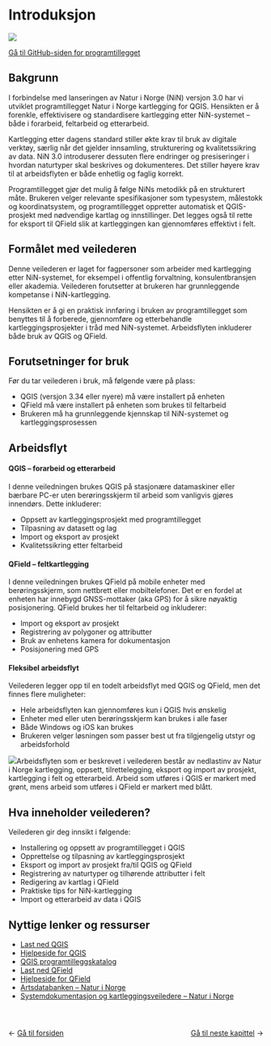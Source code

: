 # Introduksjon {#introduksjon}

![](images/nin_toolbar_icon.png)

[Gå til GitHub-siden for programtillegget](https://github.com/geco-nhm/nin-qgis-plugin)

## Bakgrunn

I forbindelse med lanseringen av Natur i Norge (NiN) versjon 3.0 har vi utviklet programtillegget Natur i Norge kartlegging for QGIS. Hensikten er å forenkle, effektivisere og standardisere kartlegging etter NiN-systemet -- både i forarbeid, feltarbeid og etterarbeid.

Kartlegging etter dagens standard stiller økte krav til bruk av digitale verktøy, særlig når det gjelder innsamling, strukturering og kvalitetssikring av data. NiN 3.0 introduserer dessuten flere endringer og presiseringer i hvordan naturtyper skal beskrives og dokumenteres. Det stiller høyere krav til at arbeidsflyten er både enhetlig og faglig korrekt.

Programtillegget gjør det mulig å følge NiNs metodikk på en strukturert måte. Brukeren velger relevante spesifikasjoner som typesystem, målestokk og koordinatsystem, og programtillegget oppretter automatisk et QGIS-prosjekt med nødvendige kartlag og innstillinger. Det legges også til rette for eksport til QField slik at kartleggingen kan gjennomføres effektivt i felt.

## Formålet med veilederen

Denne veilederen er laget for fagpersoner som arbeider med kartlegging etter NiN-systemet, for eksempel i offentlig forvaltning, konsulentbransjen eller akademia. Veilederen forutsetter at brukeren har grunnleggende kompetanse i NiN-kartlegging.

Hensikten er å gi en praktisk innføring i bruken av programtillegget som benyttes til å forberede, gjennomføre og etterbehandle kartleggingsprosjekter i tråd med NiN-systemet. Arbeidsflyten inkluderer både bruk av QGIS og QField.

## Forutsetninger for bruk

Før du tar veilederen i bruk, må følgende være på plass:

-   QGIS (versjon 3.34 eller nyere) må være installert på enheten
-   QField må være installert på enheten som brukes til feltarbeid
-   Brukeren må ha grunnleggende kjennskap til NiN-systemet og kartleggingsprosessen

## Arbeidsflyt

#### QGIS -- forarbeid og etterarbeid {.unnumbered}

I denne veiledningen brukes QGIS på stasjonære datamaskiner eller bærbare PC-er uten berøringsskjerm til arbeid som vanligvis gjøres innendørs. Dette inkluderer:

-   Oppsett av kartleggingsprosjekt med programtillegget
-   Tilpasning av datasett og lag
-   Import og eksport av prosjekt
-   Kvalitetssikring etter feltarbeid

#### QField -- feltkartlegging {.unnumbered}

I denne veiledningen brukes QField på mobile enheter med berøringsskjerm, som nettbrett eller mobiltelefoner. Det er en fordel at enheten har innebygd GNSS-mottaker (aka GPS) for å sikre nøyaktig posisjonering. QField brukes her til feltarbeid og inkluderer:

-   Import og eksport av prosjekt
-   Registrering av polygoner og attributter
-   Bruk av enhetens kamera for dokumentasjon
-   Posisjonering med GPS

#### Fleksibel arbeidsflyt {.unnumbered}

Veilederen legger opp til en todelt arbeidsflyt med QGIS og QField, men det finnes flere muligheter:

-   Hele arbeidsflyten kan gjennomføres kun i QGIS hvis ønskelig
-   Enheter med eller uten berøringsskjerm kan brukes i alle faser
-   Både Windows og iOS kan brukes
-   Brukeren velger løsningen som passer best ut fra tilgjengelig utstyr og arbeidsforhold

![](images/plugin_workflow.png)Arbeidsflyten som er beskrevet i veilederen består av nedlastinv av Natur i Norge kartlegging, oppsett, tilrettelegging, eksport og import av prosjekt, kartlegging i felt og etterarbeid. Arbeid som utføres i QGIS er markert med grønt, mens arbeid som utføres i QField er markert med blått.

## Hva inneholder veilederen?

Veilederen gir deg innsikt i følgende:

-   Installering og oppsett av programtillegget i QGIS
-   Opprettelse og tilpasning av kartleggingsprosjekt
-   Eksport og import av prosjekt fra/til QGIS og QField
-   Registrering av naturtyper og tilhørende attributter i felt
-   Redigering av kartlag i QField
-   Praktiske tips for NiN-kartlegging
-   Import og etterarbeid av data i QGIS

## Nyttige lenker og ressurser

-   [Last ned QGIS](https://qgis.org)
-   [Hjelpeside for QGIS](https://docs.qgis.org/latest/en/docs/training_manual/index.html)
-   [QGIS programtilleggskatalog](https://plugins.qgis.org/plugins/nin_qgis_plugin/)
-   [Last ned QField](https://docs.qfield.org/get-started/)
-   [Hjelpeside for QField](https://docs.qfield.org/)
-   [Artsdatabanken -- Natur i Norge](https://naturinorge.artsdatabanken.no/)
-   [Systemdokumentasjon og kartleggingsveiledere -- Natur i Norge](https://artsdatabanken.no/Pages/345456)

::: {style="display: flex; justify-content: space-between; margin-top: 3em;"}
<div>

← <a href="index.html">Gå til forsiden</a>

</div>

<div>

<a href="feltutstyr.html">Gå til neste kapittel</a> →

</div>
:::
